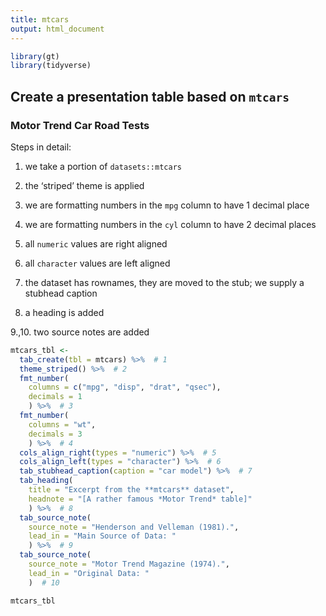 ```yaml
---
title: mtcars
output: html_document
---
```


```r
library(gt)
library(tidyverse)
```


## Create a presentation table based on `mtcars`

### Motor Trend Car Road Tests

Steps in detail:

 1. we take a portion of `datasets::mtcars`
 
 2. the 'striped' theme is applied
 
 3. we are formatting numbers in the `mpg` column to have 1 decimal place
 
 4. we are formatting numbers in the `cyl` column to have 2 decimal places
 
 5. all `numeric` values are right aligned
 
 6. all `character` values are left aligned
 
 7. the dataset has rownames, they are moved to the stub; we supply a stubhead caption
 
 8. a heading is added
 
 9.,10. two source notes are added

```r
mtcars_tbl <-
  tab_create(tbl = mtcars) %>%  # 1
  theme_striped() %>%  # 2
  fmt_number(
    columns = c("mpg", "disp", "drat", "qsec"),
    decimals = 1
    ) %>%  # 3
  fmt_number(
    columns = "wt",
    decimals = 3
    ) %>%  # 4
  cols_align_right(types = "numeric") %>%  # 5
  cols_align_left(types = "character") %>%  # 6
  tab_stubhead_caption(caption = "car model") %>%  # 7
  tab_heading(
    title = "Excerpt from the **mtcars** dataset",
    headnote = "[A rather famous *Motor Trend* table]"
    ) %>%  # 8
  tab_source_note(
    source_note = "Henderson and Velleman (1981).",
    lead_in = "Main Source of Data: "
    ) %>%  # 9
  tab_source_note(
    source_note = "Motor Trend Magazine (1974).",
    lead_in = "Original Data: "
    )  # 10
```

```r
mtcars_tbl
```
